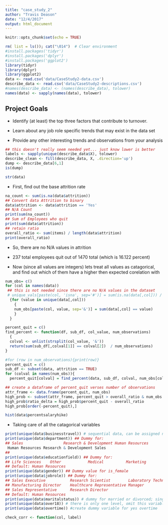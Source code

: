 ```yaml
---
title: "case_study_2"
author: "Travis Deason"
date: "12/4/2017"
output: html_document
---
```


```r
knitr::opts_chunk$set(echo = TRUE)
```

```r
rm( list = ls()); cat("\014")  # Clear environment
#install.packages('tidyr')
#install.packages('dplyr')
#install.packages('ggplot2')
library(tidyr)
library(dplyr)
library(ggplot2)
data <- read.csv('data/CaseStudy2-data.csv')
describe_data <- read.csv('data/CaseStudy2-descriptions.csv')
#names(describe_data) <- (names(describe_data), tolower)
names(data) <- sapply(names(data), tolower)
```
## Project Goals

* Identify (at least) the top three factors that contribute to turnover.

* Learn about any job role specific trends that may exist in the data set

* Provide any other interesting trends and observations from your analysis

```r
## this doesn't really seem needed yet... just know lower is better
labels <- sapply(unique(describe_data$X), tolower)
describe_clean <- fill(describe_data, X, .direction='up')
dump <- describe_data[6,1]
is(dump)
```

```r
str(data)
```

* First, find out the base attrition rate

```r
na_count <- sum(is.na(data$attrition))
## Convert data Attrition to binary
data$attrition <- data$attrition == 'Yes'
## N/A Count
print(sum(na_count))
## Sum of Employees who quit
print(sum(data$attrition))
## retain ratio
overall_ratio <- sum(items) / length(data$attrition)
print(overall_ratio)
```

* So, there are no N/A values in attrition
* 237 total employees quit out of 1470 total (which is 16.122 percent)

* Now (since all values are integers) lets treat all values as catagorical, and find out which of them have a higher then expected corelation with \

```r
num_obs= c()
for (col in names(data))
 ## this is not needed since there are no N/A values in the dataset
 # unique_vals[paste(col, 'isna', sep='#')] = sum(is.na(data[,col])) / 1470
  {for (value in unique(data[,col]))
    {
    num_obs[paste(col, value, sep='&')] = sum(data[,col] == value)
    }
  }
```


```r
percent_quit = c()
find_percent <- function(df, sub_df, col_value, num_observations)
  {
  colval <- unlist(strsplit(col_value, '&'))
  return(sum(sub_df[,colval[1]] == colval[2])  / num_observations)
}
```


```r
#for (row in num_observations){print(row)}
percent_quit = c()
sub_df <- subset(data, attrition == TRUE)
for (colval in names(num_obs)){
  percent_quit[colval] = find_percent(data, sub_df, colval, num_obs[colval])}
```


```r
## create a dataframe of percent_quit verses number of observations
attr_frame <- data.frame(percent_quit, num_obs)
high_prob <- subset(attr_frame, percent_quit > overall_ratio & num_obs > 5)
high_prob$ratio_delta = high_prob$percent_quit - overall_ratio
high_prob[order(-percent_quit),]
```


```r
hist(data$percentsalaryhike)
```






* Taking care of all the catagorical variables

```r
print(unique(data$businesstravel)) # sequential data, can be assigned nums
print(unique(data$department)) ## Dummy for:
## Sales                  Research & Development Human Resources       
 Human Resources Research & Development Sales
##
print(unique(data$educationfield)) ## Dummy for:
## Life Sciences    Other            Medical          Marketing        Technical Degree
## Default: Human Resources
print(unique(data$gender)) ## Dummy value for is_female
print(unique(data$jobrole)) ## Dummy for:
## Sales Executive           Research Scientist        Laboratory Technician    
## Manufacturing Director    Healthcare Representative Manager                  
## Sales Representative      Research Director
## Default: Human Resources
print(unique(data$maritalstatus)) # dummy for married or divorced; single=default
print(unique(data$over18)) # there is only one level, omit this variable
print(unique(data$overtime)) #create dummy variable for yes overtime
```

```r
check_corr <- function(col, label)
```

